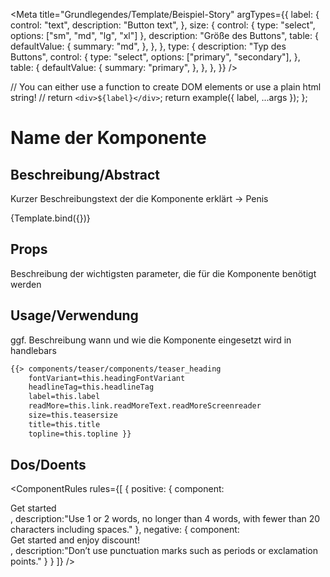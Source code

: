 


<Meta
  title="Grundlegendes/Template/Beispiel-Story"
  argTypes={{
    label: {
      control: "text",
      description: "Button text",
    },
    size: {
      control: { type: "select", options: ["sm", "md", "lg", "xl"] },
      description: "Größe des Buttons",
      table: {
        defaultValue: {
          summary: "md",
        },
      },
    },
    type: {
      description: "Typ des Buttons",
      control: {
        type: "select",
        options: ["primary", "secondary"],
      },
      table: {
        defaultValue: {
          summary: "primary",
        },
      },
    },
  }}
/>

  // You can either use a function to create DOM elements or use a plain html string!
  // return `<div>${label}</div>`;
  return example({ label, ...args });
};

# Name der Komponente 

## Beschreibung/Abstract

Kurzer Beschreibungstext der die Komponente erklärt -> Penis

<Preview withToolbar>
  <Story
    name="Primary"
    args={{
      label: "Button",
    }}
  >
    {Template.bind({})}
  </Story>
</Preview>

## Props

Beschreibung der wichtigsten parameter, die für die Komponente benötigt werden

<ArgsTable story="Primary" />

## Usage/Verwendung

ggf. Beschreibung wann und wie die Komponente eingesetzt wird in handlebars

```html
{{> components/teaser/components/teaser_heading 
    fontVariant=this.headingFontVariant
    headlineTag=this.headlineTag 
    label=this.label 
    readMore=this.link.readMoreText.readMoreScreenreader 
    size=this.teasersize 
    title=this.title 
    topline=this.topline }}     
```

## Dos/Doents
<ComponentRules
  rules={[
    {
      positive: {
        component:<div>Get started</div>,
        description:"Use 1 or 2 words, no longer than 4 words, with fewer than 20 characters including spaces."
      },
      negative: {
        component:<div>Get started and enjoy discount!</div>,
        description:"Don’t use punctuation marks such as periods or exclamation points."
      }
    }
  ]}
/>
